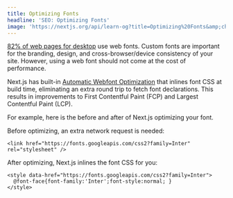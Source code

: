 ```yaml
---
title: Optimizing Fonts
headline: 'SEO: Optimizing Fonts'
image: 'https://nextjs.org/api/learn-og?title=Optimizing%20Fonts&amp;chapter=27'
---
```


[82% of web pages for desktop](https://almanac.httparchive.org/en/2020/fonts) use web fonts. Custom fonts are important for the branding, design, and cross-browser/device consistency of your site. However, using a web font should not come at the cost of performance.

Next.js has built-in [Automatic Webfont Optimization](/docs/basic-features/font-optimization) that inlines font CSS at build time, eliminating an extra round trip to fetch font declarations. This results in improvements to First Contentful Paint (FCP) and Largest Contentful Paint (LCP).

For example, here is the before and after of Next.js optimizing your font.

Before optimizing, an extra network request is needed:

```
<link href="https://fonts.googleapis.com/css2?family=Inter" rel="stylesheet" />
```

After optimizing, Next.js inlines the font CSS for you:

```
<style data-href="https://fonts.googleapis.com/css2?family=Inter">
  @font-face{font-family:'Inter';font-style:normal; }
</style>
```
